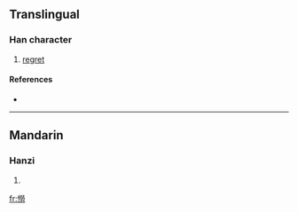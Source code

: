 ==Translingual==

===Han character===
{{Han char|rn=61|rad=心|as=12|sn=15|four=|canj=心火火尸 (PFFS)}}

# [[regret]]

====References====
* {{Han ref|kx=0403.210|dkj=11241|dj=0743.230|hdz=42356.090|uh=61A6|ud=24998}}

----

==Mandarin==

===Hanzi===
{{cmn-hanzi|pin=[[lào]] ([[lao4]])|wg=lao<sup>4</sup>}}

# {{defn|Mandarin}}

[[fr:憦]]